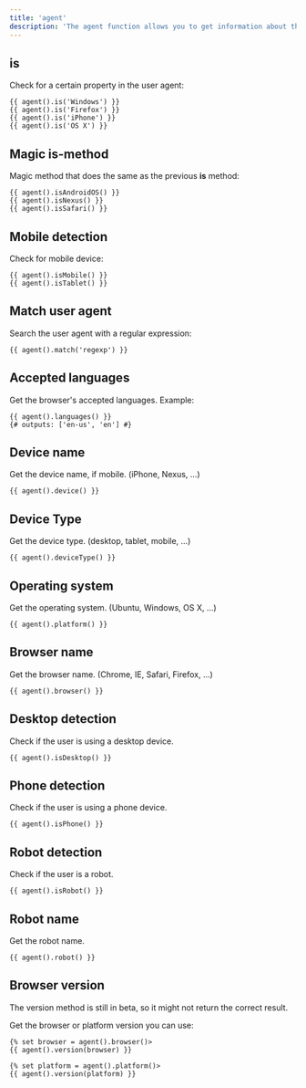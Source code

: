 ```yaml
---
title: 'agent'
description: 'The agent function allows you to get information about the current device.'
---
```


## is

Check for a certain property in the user agent:

```canvas
{{ agent().is('Windows') }}
{{ agent().is('Firefox') }}
{{ agent().is('iPhone') }}
{{ agent().is('OS X') }}
```

## Magic is-method

Magic method that does the same as the previous **is** method:

```canvas
{{ agent().isAndroidOS() }}
{{ agent().isNexus() }}
{{ agent().isSafari() }}
```

## Mobile detection

Check for mobile device:

```canvas
{{ agent().isMobile() }}
{{ agent().isTablet() }}
```

## Match user agent

Search the user agent with a regular expression:

```canvas
{{ agent().match('regexp') }}
```

## Accepted languages

Get the browser's accepted languages. Example:

```canvas
{{ agent().languages() }}
{# outputs: ['en-us', 'en'] #}
```

## Device name

Get the device name, if mobile. (iPhone, Nexus, ...)

```canvas
{{ agent().device() }}
```

## Device Type

Get the device type. (desktop, tablet, mobile, ...)

```canvas
{{ agent().deviceType() }}
```

## Operating system

Get the operating system. (Ubuntu, Windows, OS X, ...)

```canvas
{{ agent().platform() }}
```

## Browser name

Get the browser name. (Chrome, IE, Safari, Firefox, ...)

```canvas
{{ agent().browser() }}
```

## Desktop detection

Check if the user is using a desktop device.

```canvas
{{ agent().isDesktop() }}
```

## Phone detection

Check if the user is using a phone device.

```canvas
{{ agent().isPhone() }}
```

## Robot detection

Check if the user is a robot.

```canvas
{{ agent().isRobot() }}
```

## Robot name

Get the robot name.

```canvas
{{ agent().robot() }}
```

## Browser version

<Callout type="warning">
The version method is still in beta, so it might not return the correct result.
</Callout>

Get the browser or platform version you can use:

```canvas
{% set browser = agent().browser()>
{{ agent().version(browser) }}

{% set platform = agent().platform()>
{{ agent().version(platform) }}
```
